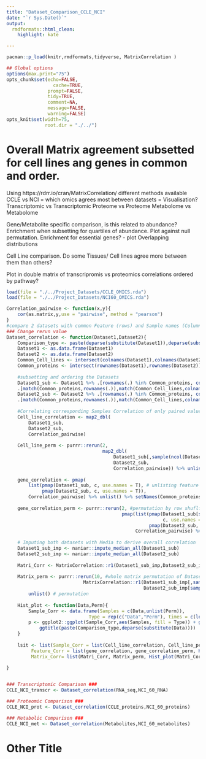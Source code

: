 ```yaml
---
title: "Dataset_Comparison_CCLE_NCI"
date: "`r Sys.Date()`"
output:
  rmdformats::html_clean:
    highlight: kate

---
```



```r
pacman::p_load(knitr,rmdformats,tidyverse, MatrixCorrelation )

## Global options
options(max.print="75")
opts_chunk$set(echo=FALSE,
	             cache=TRUE,
               prompt=FALSE,
               tidy=TRUE,
               comment=NA,
               message=FALSE,
               warning=FALSE)
opts_knit$set(width=75,
              root.dir = "./../")
```
# Overall Matrix agreement subsetted for cell lines ang genes in common and order. 
Using https://rdrr.io/cran/MatrixCorrelation/ different methods available
CCLE vs NCI = which omics agrees most between datasets = Visualisation?
Transcriptomic vs Transcriptomic
Proteome vs Proteome
Metabolome vs Metabolome

Gene/Metabolite specific comparison, is this related to abundance? Enrichment when subsetting for quartiles of abundance.
Plot against null permutation. Enrichment for essential genes? - plot Overlapping distributions

Cell Line comparison. Do some Tissues/ Cell lines agree more between them than others?

Plot in double matrix of transcripromis vs proteomics correlations ordered by pathway?


```r
load(file = "./../Project_Datasets/CCLE_OMICS.rda")
load(file = "./../Project_Datasets/NCI60_OMICS.rda")

Correlation_pairwise <- function(x,y){
    cor(as.matrix,y,use = "pairwise", method = "pearson")
}
#compare 2 datasets with common Feature (rows) and Sample names (Columns)
### Change rerun value
Dataset_correlation <- function(Dataset1,Dataset2){
    Comparison_type <- paste(deparse(substitute(Dataset1)),deparse(substitute(Dataset2)))
    Dataset1 <- as.data.frame(Dataset1)
    Dataset2 <- as.data.frame(Dataset2)
    Common_Cell_lines <- intersect(colnames(Dataset1),colnames(Dataset2)) #Common Samples
    Common_proteins <- intersect(rownames(Dataset1),rownames(Dataset2)) #Common Features
    
    #subsetting and ordering the Datasets
    Dataset1_sub <- Dataset1 %>% .[rownames(.) %in% Common_proteins, colnames(.) %in% Common_Cell_lines]%>% 
    .[match(Common_proteins,rownames(.)),match(Common_Cell_lines,colnames(.))] 
    Dataset2_sub <- Dataset2 %>% .[rownames(.) %in% Common_proteins, colnames(.) %in% Common_Cell_lines]%>% 
    .[match(Common_proteins,rownames(.)),match(Common_Cell_lines,colnames(.))] 
    
    #Correlating corresponding Samples Correlation of only paired values which allows for NA values
    Cell_line_correlation <- map2_dbl(
        Dataset1_sub, 
        Dataset2_sub, 
        Correlation_pairwise) 
    
    Cell_line_perm <- purrr::rerun(2, 
                                   map2_dbl(
                                       Dataset1_sub[,sample(ncol(Dataset1_sub))],#Shuffle column-wise and performing sample correlation as above
                                       Dataset2_sub,
                                       Correlation_pairwise)) %>% unlist()
    
    gene_correlation <- pmap(
        list(pmap(Dataset1_sub, c, use.names = T), # unlisting feature rows into vectors into lists and correlating
             pmap(Dataset2_sub, c, use.names = T)),
        Correlation_pairwise) %>% unlist() %>% setNames(Common_proteins) 
    
    gene_correlation_perm <- purrr::rerun(2, #permutation by row shuflfing and correlation
                                          pmap(list(pmap(Dataset1_sub[sample(nrow(Dataset1_sub)),], 
                                                         c, use.names = T), #Shuffle row-wise
                                                    pmap(Dataset2_sub, c, use.names = T)),
                                               Correlation_pairwise) %>% unlist()) %>% unlist()
    
    # Imputing both datasets with Media to derive overall correlation
    Dataset1_sub_imp <- naniar::impute_median_all(Dataset1_sub)
    Dataset2_sub_imp <- naniar::impute_median_all(Dataset2_sub)
    
    Matri_Corr <- MatrixCorrelation::r1(Dataset1_sub_imp,Dataset2_sub_imp) # whole matrix correlation
    
    Matrix_perm <- purrr::rerun(10, #whole matrix permutation of Dataset 1 col-wise shuffle and Dataset 2 row-wise shuffle and correlation
                            MatrixCorrelation::r1(Dataset1_sub_imp[,sample(ncol(Dataset1_sub_imp))],
                                                  Dataset2_sub_imp[sample(nrow(Dataset2_sub_imp)),])) %>% 
        unlist() # permutation
    
    Hist_plot <- function(Data,Perm){
        Sample_Corr <- data.frame(Samples = c(Data,unlist(Perm)),
                              Type = rep(c("Data","Perm"), times = c(length(Data),length(unlist(Perm)))))
        p <- ggplot2::ggplot(Sample_Corr,aes(Samples, fill = Type)) + geom_histogram(alpha = 0.5, position = 'identity') +
            ggtitle(paste(Comparison_type,deparse(substitute(Data))))
    }
    
    lsit <- list(Sample_Corr = list(Cell_line_correlation, Cell_line_perm, Hist_plot(Cell_line_correlation,Cell_line_perm) ),
         Feature_Corr = list(gene_correlation, gene_correlation_perm, Hist_plot(gene_correlation,gene_correlation_perm)),
         Matrix_Corr= list(Matri_Corr, Matrix_perm, Hist_plot(Matri_Corr,Matrix_perm)))
    
}


### Transcriptomic Comparison ###
CCLE_NCI_transcr <- Dataset_correlation(RNA_seq,NCI_60_RNA)

### Proteomic Comparison ###
CCLE_NCI_prot <- Dataset_correlation(CCLE_proteins,NCI_60_proteins)

### Metabolic Comparison ###
CCLE_NCI_met <- Dataset_correlation(Metabolites,NCI_60_metabolites)
```
# Other Title